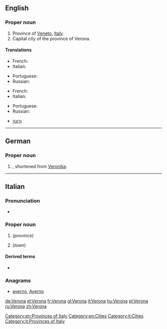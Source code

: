 ==English==

===Proper noun===
{{en-proper noun}}

# Province of [[Veneto]], [[Italy]].
# Capital city of the province of Verona.

====Translations====
{{trans-top|province of Italy}}
* French: {{t|fr|Vérone}}
* Italian: {{t|it|Verona|f}}
{{trans-mid}}
* Portuguese: {{t|pt|Verona|f}}
* Russian: {{t|ru|Верона|f|tr=Veróna}}
{{trans-bottom}}

{{trans-top|capital city of the province of Verona}}
* French: {{t|fr|Vérone}}
* Italian: {{t|it|Verona|f}}
{{trans-mid}}
* Portuguese: {{t|pt|Verona|f}}
* Russian: {{t|ru|Верона|f|tr=Veróna}}
{{trans-bottom}}

{{checktrans-top}}
* {{ttbc|he}} [[ורונה]]
{{checktrans-bottom}}

[[Category:en:Provinces of Italy]]
[[Category:en:Cities]]
----

==German==

===Proper noun===
{{head|de|proper noun}}

# {{given name|female|lang=de}}, shortened from [[Veronika]].

----

==Italian==
{{wikipedia|lang=it}}
===Pronunciation===
* {{audio|It-Verona.ogg|Audio}}

===Proper noun===
{{it-proper noun|g=f}}

# {{l|en|Verona}} (''province'')
# {{l|en|Verona}} (''town'')

====Derived terms====
* {{l|it|veronese}}

===Anagrams===
* [[averno#Italian|averno]], [[Averno#Italian|Averno]]

[[Category:it:Cities]]
[[Category:it:Provinces of Italy]]

[[de:Verona]]
[[el:Verona]]
[[fr:Verona]]
[[gl:Verona]]
[[it:Verona]]
[[hu:Verona]]
[[pl:Verona]]
[[ru:Verona]]
[[zh:Verona]]
